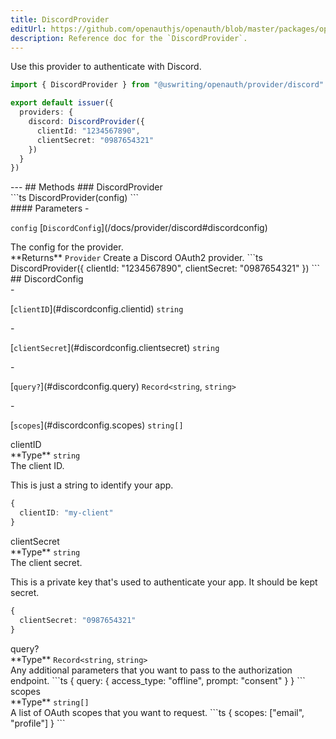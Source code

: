```yaml
---
title: DiscordProvider
editUrl: https://github.com/openauthjs/openauth/blob/master/packages/openauth/src/provider/discord.ts
description: Reference doc for the `DiscordProvider`.
---
```



<div class="tsdoc">
<Section type="about">
Use this provider to authenticate with Discord.

```ts {5-8}
import { DiscordProvider } from "@uswriting/openauth/provider/discord"

export default issuer({
  providers: {
    discord: DiscordProvider({
      clientId: "1234567890",
      clientSecret: "0987654321"
    })
  }
})
```
</Section>
---
## Methods
### DiscordProvider
<Segment>
<Section type="signature">
```ts
DiscordProvider(config)
```
</Section>
<Section type="parameters">
#### Parameters
- <p><code class="key">config</code> [<code class="type">DiscordConfig</code>](/docs/provider/discord#discordconfig)</p>
The config for the provider.
</Section>
<InlineSection>
**Returns** <code class="type">Provider</code>
</InlineSection>
Create a Discord OAuth2 provider.
```ts
DiscordProvider({
  clientId: "1234567890",
  clientSecret: "0987654321"
})
```
</Segment>
## DiscordConfig
<Segment>
<Section type="parameters">
- <p>[<code class="key">clientID</code>](#discordconfig.clientid) <code class="primitive">string</code></p>
- <p>[<code class="key">clientSecret</code>](#discordconfig.clientsecret) <code class="primitive">string</code></p>
- <p>[<code class="key">query?</code>](#discordconfig.query) <code class="primitive">Record</code><code class="symbol">&lt;</code><code class="primitive">string</code>, <code class="primitive">string</code><code class="symbol">&gt;</code></p>
- <p>[<code class="key">scopes</code>](#discordconfig.scopes) <code class="primitive">string</code><code class="symbol">[]</code></p>
</Section>
</Segment>
<NestedTitle id="discordconfig.clientid" Tag="h4" parent="DiscordConfig.">clientID</NestedTitle>
<Segment>
<Section type="parameters">
<InlineSection>
**Type** <code class="primitive">string</code>
</InlineSection>
</Section>
The client ID.

This is just a string to identify your app.
```ts
{
  clientID: "my-client"
}
```
</Segment>
<NestedTitle id="discordconfig.clientsecret" Tag="h4" parent="DiscordConfig.">clientSecret</NestedTitle>
<Segment>
<Section type="parameters">
<InlineSection>
**Type** <code class="primitive">string</code>
</InlineSection>
</Section>
The client secret.

This is a private key that's used to authenticate your app. It should be kept secret.
```ts
{
  clientSecret: "0987654321"
}
```
</Segment>
<NestedTitle id="discordconfig.query" Tag="h4" parent="DiscordConfig.">query?</NestedTitle>
<Segment>
<Section type="parameters">
<InlineSection>
**Type** <code class="primitive">Record</code><code class="symbol">&lt;</code><code class="primitive">string</code>, <code class="primitive">string</code><code class="symbol">&gt;</code>
</InlineSection>
</Section>
Any additional parameters that you want to pass to the authorization endpoint.
```ts
{
  query: {
    access_type: "offline",
    prompt: "consent"
  }
}
```
</Segment>
<NestedTitle id="discordconfig.scopes" Tag="h4" parent="DiscordConfig.">scopes</NestedTitle>
<Segment>
<Section type="parameters">
<InlineSection>
**Type** <code class="primitive">string</code><code class="symbol">[]</code>
</InlineSection>
</Section>
A list of OAuth scopes that you want to request.
```ts
{
  scopes: ["email", "profile"]
}
```
</Segment>
</div>